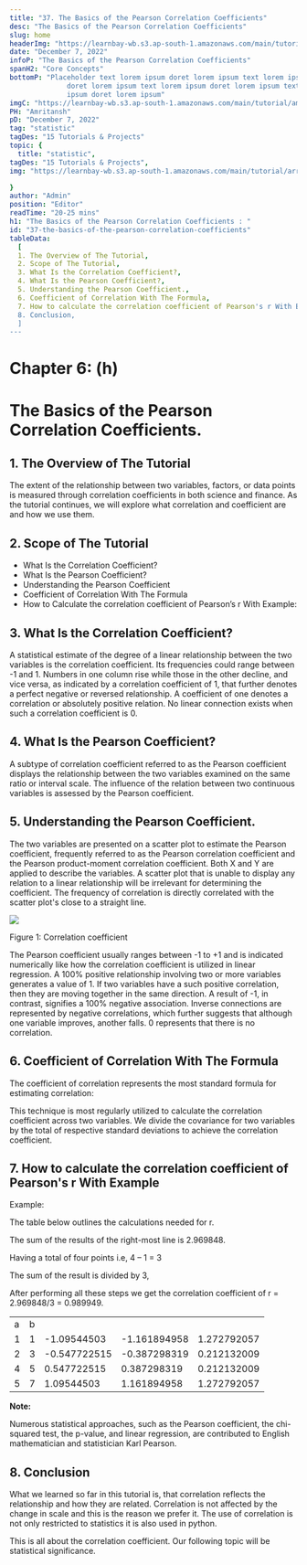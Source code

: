 ```yaml
---
title: "37. The Basics of the Pearson Correlation Coefficients"
desc: "The Basics of the Pearson Correlation Coefficients"
slug: home
headerImg: "https://learnbay-wb.s3.ap-south-1.amazonaws.com/main/tutorial/Statistics+Header.png"
date: "December 7, 2022"
infoP: "The Basics of the Pearson Correlation Coefficients"
spanH2: "Core Concepts"
bottomP: "Placeholder text lorem ipsum doret lorem ipsum text lorem ipsum
              doret lorem ipsum text lorem ipsum doret lorem ipsum text lorem
              ipsum doret lorem ipsum"
imgC: "https://learnbay-wb.s3.ap-south-1.amazonaws.com/main/tutorial/amritansh.png"
PH: "Amritansh"
pD: "December 7, 2022"
tag: "statistic"
tagDes: "15 Tutorials & Projects"
topic: {
  title: "statistic",
tagDes: "15 Tutorials & Projects",
img: "https://learnbay-wb.s3.ap-south-1.amazonaws.com/main/tutorial/arrow.png"

}
author: "Admin"
position: "Editor"
readTime: "20-25 mins"
h1: "The Basics of the Pearson Correlation Coefficients : "
id: "37-the-basics-of-the-pearson-correlation-coefficients"
tableData:
  [
  1. The Overview of The Tutorial, 
  2. Scope of The Tutorial,  
  3. What Is the Correlation Coefficient?,  
  4. What Is the Pearson Coefficient?, 
  5. Understanding the Pearson Coefficient., 
  6. Coefficient of Correlation With The Formula,
  7. How to calculate the correlation coefficient of Pearson's r With Example,
  8. Conclusion,
  ]
---
```


# **Chapter 6: (h)**


# **The Basics of the Pearson Correlation Coefficients.**


## 1. The Overview of The Tutorial

The extent of the relationship between two variables, factors, or data points is measured through correlation coefficients in both science and finance. As the tutorial continues, we will explore what correlation and coefficient are and how we use them.


## 2. Scope of The Tutorial



* What Is the Correlation Coefficient?
* What Is the Pearson Coefficient?
* Understanding the Pearson Coefficient
* Coefficient of Correlation With The Formula
* How to Calculate the correlation coefficient of Pearson’s r With Example: 


## 3. What Is the Correlation Coefficient?

A statistical estimate of the degree of a linear relationship between the two variables is the correlation coefficient. Its frequencies could range between -1 and 1. Numbers in one column rise while those in the other decline, and vice versa, as indicated by a correlation coefficient of 1, that further denotes a perfect negative or reversed relationship. A coefficient of one denotes a correlation or absolutely positive relation. No linear connection exists when such a correlation coefficient is 0.


## 4. What Is the Pearson Coefficient?

A subtype of correlation coefficient referred to as the Pearson coefficient displays the relationship between the two variables examined on the same ratio or interval scale. The influence of the relation between two continuous variables is assessed by the Pearson coefficient. 


## 5. Understanding the Pearson Coefficient.

The two variables are presented on a scatter plot to estimate the Pearson coefficient, frequently referred to as the Pearson correlation coefficient and the Pearson product-moment correlation coefficient. Both X and Y are applied to describe the variables. A scatter plot that is unable to display any relation to a linear relationship will be irrelevant for determining the coefficient. The frequency of correlation is directly correlated with the scatter plot's close to a straight line.


<img src="https://learnbay-wb.s3.ap-south-1.amazonaws.com/main/tutorial/statistics/Scatter+plot+for+correlation+coefficient.jpg"></img>



Figure 1: Correlation coefficient 

The Pearson coefficient usually ranges between -1 to +1 and is indicated numerically like how the correlation coefficient is utilized in linear regression. A 100% positive relationship involving two or more variables generates a value of 1. If two variables have a such positive correlation, then they are moving together in the same direction. A result of -1, in contrast, signifies a 100% negative association. Inverse connections are represented by negative correlations, which further suggests that although one variable improves, another falls. 0 represents that there is no correlation.


## 6. Coefficient of Correlation With The Formula

The coefficient of correlation represents the most standard formula for estimating correlation:

This technique is most regularly utilized to calculate the correlation coefficient across two variables. We divide the covariance for two variables by the total of respective standard deviations to achieve the correlation coefficient.


## 7. How to calculate the correlation coefficient of Pearson's r With Example

Example:

The table below outlines the calculations needed for r. 

The sum of the results of the right-most line is 2.969848.

Having a total of four points i.e, 4 – 1 = 3

The sum of the result is divided by 3,

After performing all these steps we get the correlation coefficient of r = 2.969848/3 = 0.989949.


<table>
  <tr>
   <td>a
   </td>
   <td>b
   </td>
   <td>

   </td>
   <td>


   </td>
   <td>


   </td>
  </tr>
  <tr>
   <td>1
   </td>
   <td>1
   </td>
   <td>-1.09544503
   </td>
   <td>-1.161894958
   </td>
   <td>1.272792057
   </td>
  </tr>
  <tr>
   <td>2
   </td>
   <td>3
   </td>
   <td>-0.547722515
   </td>
   <td>-0.387298319
   </td>
   <td>0.212132009
   </td>
  </tr>
  <tr>
   <td>4
   </td>
   <td>5
   </td>
   <td>0.547722515
   </td>
   <td>0.387298319
   </td>
   <td>0.212132009
   </td>
  </tr>
  <tr>
   <td>5
   </td>
   <td>7
   </td>
   <td>1.09544503
   </td>
   <td>1.161894958
   </td>
   <td>1.272792057
   </td>
  </tr>
</table>



**Note:**

Numerous statistical approaches, such as the Pearson coefficient, the chi-squared test, the p-value, and linear regression, are contributed to English mathematician and statistician Karl Pearson.


## 8. Conclusion

What we learned so far in this tutorial is, that correlation reflects the relationship and how they are related. Correlation is not affected by the change in scale and this is the reason we prefer it. The use of correlation is not only restricted to statistics it is also used in python. 

This is all about the correlation coefficient. Our following topic will be statistical significance.


